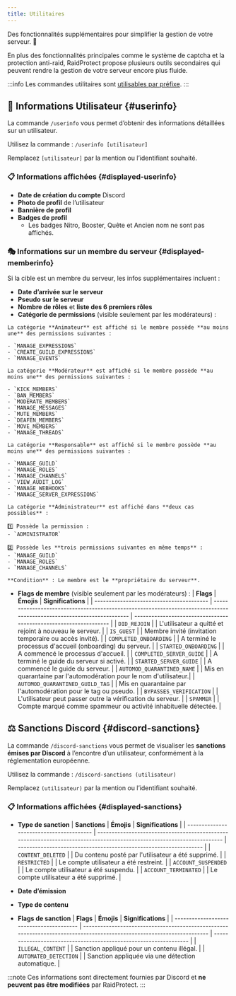 ```yaml
---
title: Utilitaires
---
```



Des fonctionnalités supplémentaires pour simplifier la gestion de votre serveur. 🔧

En plus des fonctionnalités principales comme le système de captcha et la protection anti-raid, RaidProtect propose plusieurs outils secondaires qui peuvent rendre la gestion de votre serveur encore plus fluide.

:::info
Les commandes utilitaires sont [utilisables par préfixe](../guides/prefix.md).
:::

## 👤 Informations Utilisateur {#userinfo}

La commande `/userinfo` vous permet d’obtenir des informations détaillées sur un utilisateur.

Utilisez la commande : ```/userinfo [utilisateur]```

Remplacez `[utilisateur]` par la mention ou l’identifiant souhaité.

### 📋 Informations affichées {#displayed-userinfo}

- **Date de création du compte** Discord
- **Photo de profil** de l’utilisateur
- **Bannière de profil**
- **Badges de profil**
  - Les badges Nitro, Booster, Quête et Ancien nom ne sont pas affichés.


### 🎭 Informations sur un membre du serveur {#displayed-memberinfo}

Si la cible est un membre du serveur, les infos supplémentaires incluent :

- **Date d’arrivée sur le serveur**
- **Pseudo sur le serveur**
- **Nombre de rôles** et **liste des 6 premiers rôles**
- **Catégorie de permissions** (visible seulement par les modérateurs) :
<SeparatedBox>
<Tabs>
  <TabItem value="animator" label="Animateur" default>

    La catégorie **Animateur** est affiché si le membre possède **au moins une** des permissions suivantes :

    - `MANAGE_EXPRESSIONS`
    - `CREATE_GUILD_EXPRESSIONS`
    - `MANAGE_EVENTS`

  </TabItem>
  <TabItem value="moderator" label="Modérateur">

    La catégorie **Modérateur** est affiché si le membre possède **au moins une** des permissions suivantes :

    - `KICK_MEMBERS`
    - `BAN_MEMBERS`
    - `MODERATE_MEMBERS`
    - `MANAGE_MESSAGES`
    - `MUTE_MEMBERS`
    - `DEAFEN_MEMBERS`
    - `MOVE_MEMBERS`
    - `MANAGE_THREADS`

  </TabItem>
  <TabItem value="manager" label="Responsable">

    La catégorie **Responsable** est affiché si le membre possède **au moins une** des permissions suivantes :

    - `MANAGE_GUILD`
    - `MANAGE_ROLES`
    - `MANAGE_CHANNELS`
    - `VIEW_AUDIT_LOG`
    - `MANAGE_WEBHOOKS`
    - `MANAGE_SERVER_EXPRESSIONS`

  </TabItem>
  <TabItem value="admin" label="Administrateur">

    La catégorie **Administrateur** est affiché dans **deux cas possibles** :

    1️⃣ Possède la permission :
    - `ADMINISTRATOR`

    2️⃣ Possède les **trois permissions suivantes en même temps** :
    - `MANAGE_GUILD`
    - `MANAGE_ROLES`
    - `MANAGE_CHANNELS`

  </TabItem>
  <TabItem value="owner" label="Propriétaire">

    **Condition** : Le membre est le **propriétaire du serveur**.

  </TabItem>
</Tabs>
</SeparatedBox>

- **Flags de membre** (visible seulement par les modérateurs) :
| **Flags**                                | **Émojis**                                                                                                             | **Significations**                                                |
| ---------------------------------------- | ---------------------------------------------------------------------------------------------------------------------- | ----------------------------------------------------------------- |
| `DID_REJOIN`                             | <Icon src="/img/icons/MemberDidRejoin.svg" alt="icon MemberDidRejoin" title=":MemberDidRejoin:"/>                      | L'utilisateur a quitté et rejoint à nouveau le serveur.           |
| `IS_GUEST`                               | <Icon src="/img/icons/MemberIsGuest.svg" alt="icon MemberIsGuest" title=":MemberIsGuest:"/>                            | Membre invité (invitation temporaire ou accès invité).            |
| `COMPLETED_ONBOARDING`                   | <Icon src="/img/icons/OnboardingCompleted.svg" alt="icon OnboardingCompleted" title=":OnboardingCompleted:"/>          | A terminé le processus d'accueil (onboarding) du serveur.         |
| `STARTED_ONBOARDING`                     | <Icon src="/img/icons/OnboardingStarted.svg" alt="icon OnboardingStarted" title=":OnboardingStarted:"/>                | A commencé le processus d'accueil.                                |
| `COMPLETED_SERVER_GUIDE`                 | <Icon src="/img/icons/ServerGuideCompleted.svg" alt="icon ServerGuideCompleted" title=":ServerGuideCompleted:"/>       | A terminé le guide du serveur si activé.                          |
| `STARTED_SERVER_GUIDE`                   | <Icon src="/img/icons/ServerGuideStarted.svg" alt="icon ServerGuideStarted" title=":ServerGuideStarted:"/>             | A commencé le guide du serveur.                                   |
| `AUTOMOD_QUARANTINED_NAME`               | <Icon src="/img/icons/MemberQuarantined.svg" alt="icon MemberQuarantined" title=":MemberQuarantined:"/>                | Mis en quarantaine par l'automodération pour le nom d'utilisateur.|
| `AUTOMOD_QUARANTINED_GUILD_TAG`          | <Icon src="/img/icons/MemberQuarantined.svg" alt="icon MemberQuarantined" title=":MemberQuarantined:"/>                | Mis en quarantaine par l'automodération pour le tag ou pseudo.    |
| `BYPASSES_VERIFICATION`                  | <Icon src="/img/icons/BypassVerification.svg" alt="icon BypassVerification" title=":BypassVerification:"/>             | L'utilisateur peut passer outre la vérification du serveur.       |
| `SPAMMER`                                | <Icon src="/img/icons/UnusualAccountActivity.svg" alt="icon UnusualAccountActivity" title=":UnusualAccountActivity:"/> | Compte marqué comme spammeur ou activité inhabituelle détectée.   |

## ⚖️ Sanctions Discord {#discord-sanctions}

La commande `/discord-sanctions` vous permet de visualiser les **sanctions émises par Discord** à l’encontre d’un utilisateur, conformément à la réglementation européenne.

Utilisez la commande : ```/discord-sanctions (utilisateur)```

Remplacez `(utilisateur)` par la mention ou l’identifiant souhaité.

### 📋 Informations affichées {#displayed-sanctions}

- **Type de sanction**
| **Sanctions**                            | **Émojis**                                                                                                             | **Significations**                                                |
| ---------------------------------------- | ---------------------------------------------------------------------------------------------------------------------- | ----------------------------------------------------------------- |
| `CONTENT_DELETED`                        | <Icon src="/img/icons/ContentDeleted.svg" alt="icon ContentDeleted" title=":iconTrash:"/>                              | Du contenu posté par l'utilisateur a été supprimé.                |
| `RESTRICTED`                             | <Icon src="/img/icons/AccountRestricted.svg" alt="icon AccountRestricted" title=":iconRestricted:"/>                   | Le compte utilisateur a été restreint.                            |
| `ACCOUNT_SUSPENDED`                      | <Icon src="/img/icons/AccountSuspended.svg" alt="icon AccountSuspended" title=":iconSuspended:"/>                      | Le compte utilisateur a été suspendu.                             |
| `ACCOUNT_TERMINATED`                     | <Icon src="/img/icons/AccountTerminated.svg" alt="icon AccountTerminated" title=":iconTerminated:"/>                   | Le compte utilisateur a été supprimé.                             |

- **Date d’émission**
- **Type de contenu**
- **Flags de sanction**
| **Flags**                                | **Émojis**                                                                                                             | **Significations**                                                |
| ---------------------------------------- | ---------------------------------------------------------------------------------------------------------------------- | ----------------------------------------------------------------- |
| `ILLEGAL_CONTENT`                        | <Icon src="/img/icons/IllegalContent.svg" alt="icon IllegalContent" title=":iconIllegal:"/>                            | Sanction appliqué pour un contenu illégal.                        |
| `AUTOMATED_DETECTION`                    | <Icon src="/img/icons/AutomatedDetection.svg" alt="icon AutomatedDetection" title=":iconBots:"/>                       | Sanction appliquée via une détection automatique.                 |

:::note
Ces informations sont directement fournies par Discord et **ne peuvent pas être modifiées** par RaidProtect.
:::